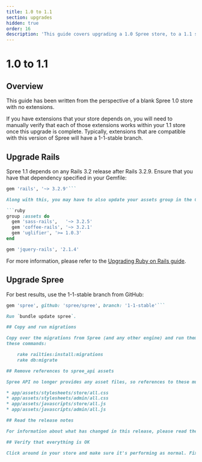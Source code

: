 ```yaml
---
title: 1.0 to 1.1
section: upgrades
hidden: true
order: 16
description: 'This guide covers upgrading a 1.0 Spree store, to a 1.1 store.'
---
```


# 1.0 to 1.1

## Overview

This guide has been written from the perspective of a blank Spree 1.0 store with no extensions.

If you have extensions that your store depends on, you will need to manually verify that each of those extensions works within your 1.1 store once this upgrade is complete. Typically, extensions that are compatible with this version of Spree will have a 1-1-stable branch.

## Upgrade Rails

Spree 1.1 depends on any Rails 3.2 release after Rails 3.2.9. Ensure that you have that dependency specified in your Gemfile:

```ruby
gem 'rails', '~> 3.2.9'```

Along with this, you may have to also update your assets group in the Gemfile:

```ruby
group :assets do
  gem 'sass-rails',   '~> 3.2.5'
  gem 'coffee-rails', '~> 3.2.1'
  gem 'uglifier', '>= 1.0.3'
end

gem 'jquery-rails', '2.1.4'
```

For more information, please refer to the [Upgrading Ruby on Rails guide](http://guides.rubyonrails.org/upgrading_ruby_on_rails.html#upgrading-from-rails-3-1-to-rails-3-2).

## Upgrade Spree

For best results, use the 1-1-stable branch from GitHub:

```ruby
gem 'spree', github: 'spree/spree', branch: '1-1-stable'```

Run `bundle update spree`.

## Copy and run migrations

Copy over the migrations from Spree (and any other engine) and run them using
these commands:

    rake railties:install:migrations
    rake db:migrate

## Remove references to spree_api assets

Spree API no longer provides any asset files, so references to these must be removed from:

* app/assets/stylesheets/store/all.css
* app/assets/stylesheets/admin/all.css
* app/assets/javascripts/store/all.js
* app/assets/javascripts/admin/all.js

## Read the release notes

For information about what has changed in this release, please read the [1.1.0 Release Notes](http://guides.spreecommerce.org/release_notes/spree_1_1_0.html).

## Verify that everything is OK

Click around in your store and make sure it's performing as normal. Fix any deprecation warnings you see.
```

